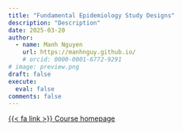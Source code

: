 ```yaml
---
title: "Fundamental Epidemiology Study Designs"
description: "Description"
date: 2025-03-20
author:
  - name: Manh Nguyen
    url: https://manhnguy.github.io/
    # orcid: 0000-0001-6772-9291
# image: preview.png
draft: false
execute:
  eval: false
comments: false
---
```


[{{< fa link >}} Course homepage](https://manhnguy.github.io/fund_epi/){.btn .btn-outline-secondary role="button"}